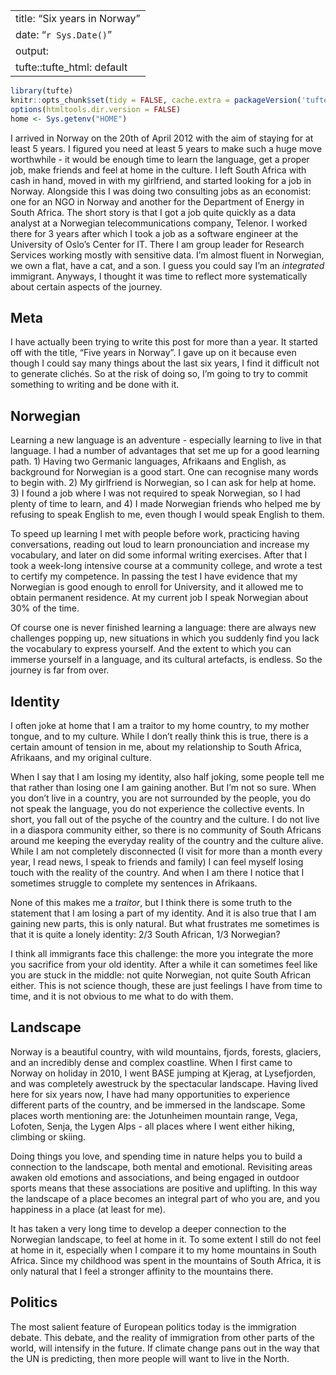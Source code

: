 
---
title: "Six years in Norway"
date: "`r Sys.Date()`"
output:
    tufte::tufte_html: default
---

```r
library(tufte)
knitr::opts_chunk$set(tidy = FALSE, cache.extra = packageVersion('tufte'))
options(htmltools.dir.version = FALSE)
home <- Sys.getenv("HOME")
```

I arrived in Norway on the 20th of April 2012 with the aim of staying for at least 5 years. I figured you need at least 5 years to make such a huge move worthwhile - it would be enough time to learn the language, get a proper job, make friends and feel at home in the culture. I left South Africa with cash in hand, moved in with my girlfriend, and started looking for a job in Norway. Alongside this I was doing two consulting jobs as an economist: one for an NGO in Norway and another for the Department of Energy in South Africa. The short story is that I got a job quite quickly as a data analyst at a Norwegian telecommunications company, Telenor. I worked there for 3 years after which I took a job as a software engineer at the University of Oslo's Center for IT. There I am group leader for Research Services working mostly with sensitive data. I'm almost fluent in Norwegian, we own a flat, have a cat, and a son. I guess you could say I'm an _integrated_ immigrant. Anyways, I thought it was time to reflect more systematically about certain aspects of the journey.

## Meta

I have actually been trying to write this post for more than a year. It started off with the title, "Five years in Norway". I gave up on it because even though I could say many things about the last six years, I find it difficult not to generate clichés. So at the risk of doing so, I'm going to try to commit something to writing and be done with it.

## Norwegian

Learning a new language is an adventure - especially learning to live in that language. I had a number of advantages that set me up for a good learning path. 1) Having two Germanic languages, Afrikaans and English, as background for Norwegian is a good start. One can recognise many words to begin with. 2) My girlfriend is Norwegian, so I can ask for help at home. 3) I found a job where I was not required to speak Norwegian, so I had plenty of time to learn, and 4) I made Norwegian friends who helped me by refusing to speak English to me, even though I would speak English to them.

To speed up learning I met with people before work, practicing having conversations, reading out loud to learn pronounciation and increase my vocabulary, and later on did some informal writing exercises. After that I took a week-long intensive course at a community college, and wrote a test to certify my competence. In passing the test I have evidence that my Norwegian is good enough to enroll for University, and it allowed me to obtain permanent residence. At my current job I speak Norwegian about 30% of the time.

Of course one is never finished learning a language: there are always new challenges popping up, new situations in which you suddenly find you lack the vocabulary to express yourself. And the extent to which you can immerse yourself in a language, and its cultural artefacts, is endless. So the journey is far from over.

## Identity

I often joke at home that I am a traitor to my home country, to my mother tongue, and to my culture. While I don't really think this is true, there is a certain amount of tension in me, about my relationship to South Africa, Afrikaans, and my original culture.

When I say that I am losing my identity, also half joking, some people tell me that rather than losing one I am gaining another. But I'm not so sure. When you don't live in a country, you are not surrounded by the people, you do not speak the language, you do not experience the collective events. In short, you fall out of the psyche of the country and the culture. I do not live in a diaspora community either, so there is no community of South Africans around me keeping the everyday reality of the country and the culture alive. While I am not completely disconnected (I visit for more than a month every year, I read news, I speak to friends and family) I can feel myself losing touch with the reality of the country. And when I am there I notice that I sometimes struggle to complete my sentences in Afrikaans.

None of this makes me a _traitor_, but I think there is some truth to the statement that I am losing a part of my identity. And it is also true that I am gaining new parts, this is only natural. But what frustrates me sometimes is that it is quite a lonely identity: 2/3 South African, 1/3 Norwegian?

I think all immigrants face this challenge: the more you integrate the more you sacrifice from your old identity. After a while it can sometimes feel like you are stuck in the middle: not quite Norwegian, not quite South African either.
This is not science though, these are just feelings I have from time to time, and it is not obvious to me what to do with them.

## Landscape

Norway is a beautiful country, with wild mountains, fjords, forests, glaciers, and an incredibly dense and complex coastline. When I first came to Norway on holiday in 2010, I went BASE jumping at Kjerag, at Lysefjorden, and was completely awestruck by the spectacular landscape. Having lived here for six years now, I have had many opportunities to experience different parts of the country, and be immersed in the landscape. Some places worth mentioning are: the Jotunheimen mountain range, Vega, Lofoten, Senja, the Lygen Alps - all places where I went either hiking, climbing or skiing.

Doing things you love, and spending time in nature helps you to build a connection to the landscape, both mental and emotional. Revisiting areas awaken old emotions and associations, and being engaged in outdoor sports means that these associations are positive and uplifting. In this way the landscape of a place becomes an integral part of who you are, and you happiness in a place (at least for me).

It has taken a very long time to develop a deeper connection to the Norwegian landscape, to feel at home in it. To some extent I still do not feel at home in it, especially when I compare it to my home mountains in South Africa. Since my childhood was spent in the mountains of South Africa, it is only natural that I feel a stronger affinity to the mountains there.

## Politics

The most salient feature of European politics today is the immigration debate. This debate, and the reality of immigration from other parts of the world, will intensify in the future. If climate change pans out in the way that the UN is predicting, then more people will want to live in the North.



